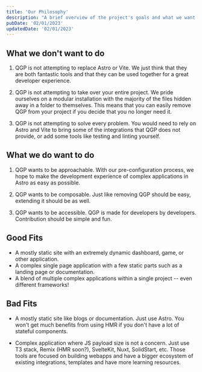 ```yaml
---
title: 'Our Philosophy'
description: "A brief overview of the project's goals and what we want to achieve."
pubDate: '02/01/2023'
updatedDate: '02/01/2023'
---
```


## What we don't want to do

1. QGP is not attempting to replace Astro or Vite. We just think that they are both fantastic tools
   and that they can be used together for a great developer experience.

2. QGP is not attempting to take over your entire project. We pride ourselves on a modular
   installation with the majority of the files hidden away in a folder to themselves. This means that
   you can easily remove QGP from your project if you decide that you no longer need it.

3. QGP is not attempting to solve every problem. You would need to rely on Astro and Vite to bring some of the integrations that QGP does not provide, or add some tools like testing and linting yourself.

## What we do want to do

1. QGP wants to be approachable. With our pre-configuration process, we hope to make the development experience of complex applications in Astro as easy as possible.

2. QGP wants to be composable. Just like removing QGP should be easy, extending it should be as well.

3. QGP wants to be accessible. QGP is made for developers by developers. Contribution should be simple and fun.

## Good Fits

- A mostly static site with an extremely dynamic dashboard, game, or other application.
- A complex single page application with a few static parts such as a landing page or
  documentation.
- A blend of multiple complex applications within a single project -- even different
  frameworks!

## Bad Fits

- A mostly static site like blogs or documentation. Just use Astro. You won't get much benefits from using HMR if you don't have a lot of stateful components.

- Complex application where JS payload size is not a concern. Just use T3 stack, Remix (HMR soon?), SvelteKit, Nuxt, SolidStart, etc. Those tools are focused on building webapps and have a bigger ecosystem of existing integrations, templates and have more learning resources.
